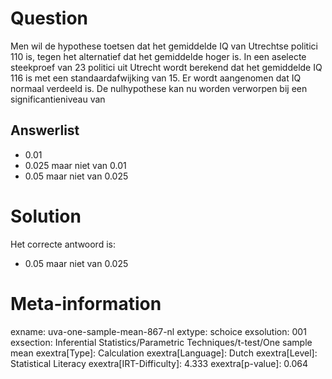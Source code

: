 Question
========

Men wil de hypothese toetsen dat het gemiddelde IQ van Utrechtse
politici 110 is, tegen het alternatief dat het gemiddelde hoger is. In
een aselecte steekproef van 23 politici uit Utrecht wordt berekend dat
het gemiddelde IQ 116 is met een standaardafwijking van 15. Er wordt
aangenomen dat IQ normaal verdeeld is. De nulhypothese kan nu worden
verworpen bij een significantieniveau van


Answerlist
----------

* 0.01
* 0.025 maar niet van 0.01
* 0.05 maar niet van 0.025

Solution
========

Het correcte antwoord is: 

* 0.05 maar niet van 0.025

Meta-information
================
exname: uva-one-sample-mean-867-nl
extype: schoice
exsolution: 001
exsection: Inferential Statistics/Parametric Techniques/t-test/One sample mean
exextra[Type]: Calculation
exextra[Language]: Dutch
exextra[Level]: Statistical Literacy
exextra[IRT-Difficulty]: 4.333
exextra[p-value]: 0.064
